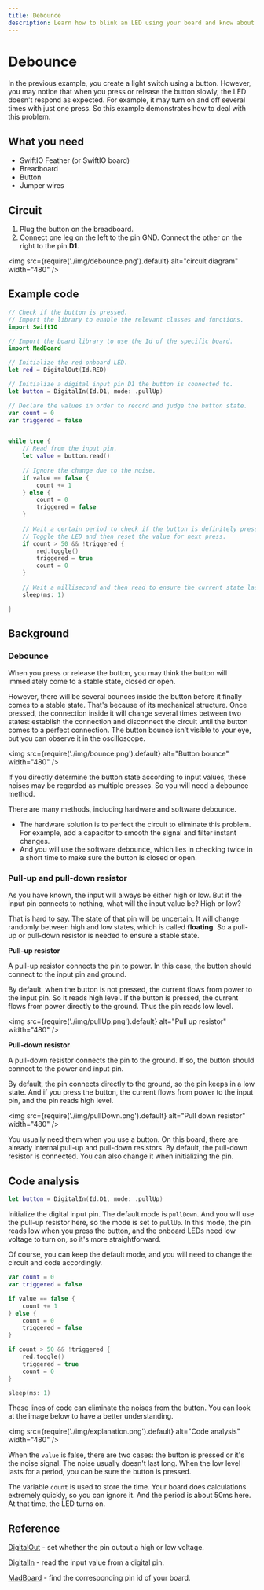 ```yaml
---
title: Debounce
description: Learn how to blink an LED using your board and know about digital signal.
---
```


# Debounce

In the previous example, you create a light switch using a button. However, you may notice that when you press or release the button slowly, the LED doesn't respond as expected. For example, it may turn on and off several times with just one press. So this example demonstrates how to deal with this problem.

## What you need

- SwiftIO Feather (or SwiftIO board)
- Breadboard
- Button
- Jumper wires

## Circuit

1. Plug the button on the breadboard.
2. Connect one leg on the left to the pin GND. Connect the other on the right to the pin **D1**.

<img
  src={require('./img/debounce.png').default}
  alt="circuit diagram" width="480"
/>


## Example code

```swift
// Check if the button is pressed.
// Import the library to enable the relevant classes and functions.
import SwiftIO

// Import the board library to use the Id of the specific board.
import MadBoard

// Initialize the red onboard LED.
let red = DigitalOut(Id.RED)

// Initialize a digital input pin D1 the button is connected to.
let button = DigitalIn(Id.D1, mode: .pullUp)

// Declare the values in order to record and judge the button state.
var count = 0
var triggered = false


while true {
    // Read from the input pin.
    let value = button.read()
    
    // Ignore the change due to the noise.
    if value == false {
        count += 1
    } else {
        count = 0
        triggered = false
    }
    
    // Wait a certain period to check if the button is definitely pressed. 
    // Toggle the LED and then reset the value for next press.
    if count > 50 && !triggered {
        red.toggle()
        triggered = true
        count = 0
    }
    
    // Wait a millisecond and then read to ensure the current state last for enough time. 
    sleep(ms: 1)

}
```

## Background

### Debounce

 When you press or release the button, you may think the button will immediately come to a stable state, closed or open. 

However, there will be several bounces inside the button before it finally comes to a stable state. That's because of its mechanical structure. Once pressed, the connection inside it will change several times between two states: establish the connection and disconnect the circuit until the button comes to a perfect connection. The button bounce isn’t visible to your eye, but you can observe it in the oscilloscope. 


<img
  src={require('./img/bounce.png').default}
  alt="Button bounce" width="480"
/>

If you directly determine the button state according to input values, these noises may be regarded as multiple presses. So you will need a debounce method.

There are many methods, including hardware and software debounce.
- The hardware solution is to perfect the circuit to eliminate this problem. For example, add a capacitor to smooth the signal and filter instant changes.
- And you will use the software debounce, which lies in checking twice in a short time to make sure the button is closed or open.

### Pull-up and pull-down resistor

As you have known, the input will always be either high or low. But if the input pin connects to nothing, what will the input value be? High or low?

That is hard to say. The state of that pin will be uncertain. It will change randomly between high and low states, which is called **floating**. So a pull-up or pull-down resistor is needed to ensure a stable state.

**Pull-up resistor**

A pull-up resistor connects the pin to power. In this case, the button should connect to the input pin and ground. 

By default, when the button is not pressed, the current flows from power to the input pin. So it reads high level. If the button is pressed, the current flows from power directly to the ground. Thus the pin reads low level.

<img
  src={require('./img/pullUp.png').default}
  alt="Pull up resistor" width="480"
/>
       

**Pull-down resistor**

A pull-down resistor connects the pin to the ground. If so, the button should connect to the power and input pin. 

By default, the pin connects directly to the ground, so the pin keeps in a low state. And if you press the button, the current flows from power to the input pin, and the pin reads high level.

<img
  src={require('./img/pullDown.png').default}
  alt="Pull down resistor" width="480"
/>

You usually need them when you use a button. On this board, there are already internal pull-up and pull-down resistors. By default, the pull-down resistor is connected. You can also change it when initializing the pin.


## Code analysis

```swift
let button = DigitalIn(Id.D1, mode: .pullUp)
```
Initialize the digital input pin. The default mode is `pullDown`. And you will use the pull-up resistor here, so the mode is set to `pullUp`. In this mode, the pin reads low when you press the button, and the onboard LEDs need low voltage to turn on, so it's more straightforward.

Of course, you can keep the default mode, and you will need to change the circuit and code accordingly.

```swift
var count = 0
var triggered = false

if value == false {
    count += 1
} else {
    count = 0
    triggered = false
}

if count > 50 && !triggered {
    red.toggle()
    triggered = true
    count = 0
}

sleep(ms: 1)
```

These lines of code can eliminate the noises from the button. You can look at the image below to have a better understanding.

<img
  src={require('./img/explanation.png').default}
  alt="Code analysis" width="480"
/>

When the `value` is false, there are two cases: the button is pressed or it's the noise signal. The noise usually doesn't last long. When the low level lasts for a period, you can be sure the button is pressed. 

The variable `count` is used to store the time. Your board does calculations extremely quickly, so you can ignore it. And the period is about 50ms here. At that time, the LED turns on.


## Reference

[DigitalOut](https://swiftioapi.madmachine.io/Classes/DigitalOut.html) - set whether the pin output a high or low voltage.

[DigitalIn](https://swiftioapi.madmachine.io/Classes/DigitalIn.html) - read the input value from a digital pin.

[MadBoard](https://github.com/madmachineio/MadBoards) - find the corresponding pin id of your board.